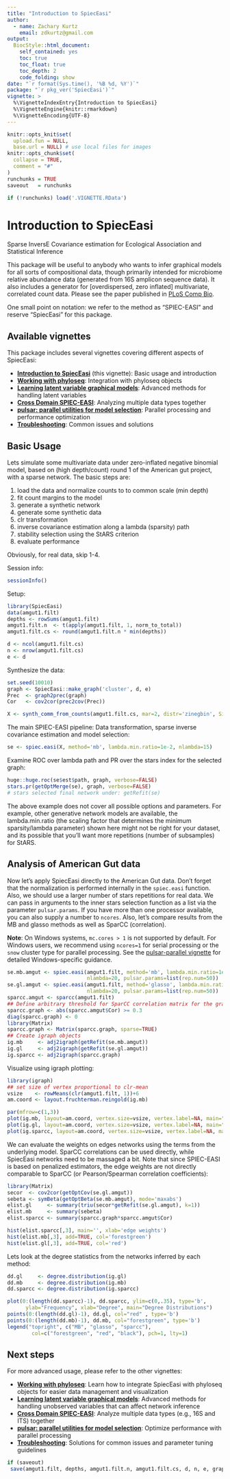 ```yaml
---
title: "Introduction to SpiecEasi"
author: 
  - name: Zachary Kurtz
    email: zdkurtz@gmail.com
output: 
  BiocStyle::html_document:
    self_contained: yes
    toc: true
    toc_float: true
    toc_depth: 2
    code_folding: show
date: "`r format(Sys.time(), '%B %d, %Y')`"
package: "`r pkg_ver('SpiecEasi')`"
vignette: >
  %\VignetteIndexEntry{Introduction to SpiecEasi}
  %\VignetteEngine{knitr::rmarkdown}
  %\VignetteEncoding{UTF-8}  
---
```


```r
knitr::opts_knit$set(
  upload.fun = NULL,
  base.url = NULL) # use local files for images
knitr::opts_chunk$set(
  collapse = TRUE,
  comment = "#"
)
runchunks = TRUE
saveout   = runchunks

if (!runchunks) load('.VIGNETTE.RData')
```

# Introduction to SpiecEasi

Sparse InversE Covariance estimation for Ecological Association and Statistical Inference

This package will be useful to anybody who wants to infer graphical models for all sorts of compositional data, though primarily intended for microbiome relative abundance data (generated from 16S amplicon sequence data). It also includes a generator for [overdispersed, zero inflated] multivariate, correlated count data. Please see the paper published in [PLoS Comp Bio](http://journals.plos.org/ploscompbiol/article?id=10.1371/journal.pcbi.1004226).

One small point on notation: we refer to the method as "SPIEC-EASI" and reserve "SpiecEasi" for this package.

## Available vignettes

This package includes several vignettes covering different aspects of SpiecEasi:

- **[Introduction to SpiecEasi](SpiecEasi.html)** (this vignette): Basic usage and introduction
- **[Working with phyloseq](phyloseq-integration.html)**: Integration with phyloseq objects
- **[Learning latent variable graphical models](latent-variable-models.html)**: Advanced methods for handling latent variables
- **[Cross Domain SPIEC-EASI](cross-domain-interactions.html)**: Analyzing multiple data types together
- **[pulsar: parallel utilities for model selection](pulsar-parallel.html)**: Parallel processing and performance optimization
- **[Troubleshooting](troubleshooting.html)**: Common issues and solutions

## Basic Usage

Lets simulate some multivariate data under zero-inflated negative binomial model, based on (high depth/count) round 1 of the American gut project, with a sparse network. The basic steps are:

1. load the data and normalize counts to to common scale (min depth)
2. fit count margins to the model
3. generate a synthetic network
4. generate some synthetic data
5. clr transformation
6. inverse covariance estimation along a lambda (sparsity) path
7. stability selection using the StARS criterion
8. evaluate performance

Obviously, for real data, skip 1-4.

Session info:
```r
sessionInfo()
```

Setup:
```r
library(SpiecEasi)
data(amgut1.filt)
depths <- rowSums(amgut1.filt)
amgut1.filt.n  <- t(apply(amgut1.filt, 1, norm_to_total))
amgut1.filt.cs <- round(amgut1.filt.n * min(depths))

d <- ncol(amgut1.filt.cs)
n <- nrow(amgut1.filt.cs)
e <- d
```

Synthesize the data:
```r
set.seed(10010)
graph <- SpiecEasi::make_graph('cluster', d, e)
Prec  <- graph2prec(graph)
Cor   <- cov2cor(prec2cov(Prec))

X <- synth_comm_from_counts(amgut1.filt.cs, mar=2, distr='zinegbin', Sigma=Cor, n=n)
```

The main SPIEC-EASI pipeline: Data transformation, sparse inverse covariance estimation and model selection:
```r
se <- spiec.easi(X, method='mb', lambda.min.ratio=1e-2, nlambda=15)
```

Examine ROC over lambda path and PR over the stars index for the selected graph:
```r
huge::huge.roc(se$est$path, graph, verbose=FALSE)
stars.pr(getOptMerge(se), graph, verbose=FALSE)
# stars selected final network under: getRefit(se)
```

The above example does not cover all possible options and parameters. For example, other generative network models are available, the lambda.min.ratio (the scaling factor that determines the minimum sparsity/lambda parameter) shown here might not be right for your dataset, and its possible that you'll want more repetitions (number of subsamples) for StARS.

## Analysis of American Gut data

Now let's apply SpiecEasi directly to the American Gut data. Don't forget that the normalization is performed internally in the `spiec.easi` function. Also, we should use a larger number of stars repetitions for real data. We can pass in arguments to the inner stars selection function as a list via the parameter `pulsar.params`. If you have more than one processor available, you can also supply a number to `ncores`. Also, let's compare results from the MB and glasso methods as well as SparCC (correlation).

**Note**: On Windows systems, `mc.cores > 1` is not supported by default. For Windows users, we recommend using `ncores=1` for serial processing or the `snow` cluster type for parallel processing. See the [pulsar-parallel vignette](pulsar-parallel.html) for detailed Windows-specific guidance.

```r
se.mb.amgut <- spiec.easi(amgut1.filt, method='mb', lambda.min.ratio=1e-2,
                          nlambda=20, pulsar.params=list(rep.num=50))
se.gl.amgut <- spiec.easi(amgut1.filt, method='glasso', lambda.min.ratio=1e-2,
                          nlambda=20, pulsar.params=list(rep.num=50))
sparcc.amgut <- sparcc(amgut1.filt)
## Define arbitrary threshold for SparCC correlation matrix for the graph
sparcc.graph <- abs(sparcc.amgut$Cor) >= 0.3
diag(sparcc.graph) <- 0
library(Matrix)
sparcc.graph <- Matrix(sparcc.graph, sparse=TRUE)
## Create igraph objects
ig.mb     <- adj2igraph(getRefit(se.mb.amgut))
ig.gl     <- adj2igraph(getRefit(se.gl.amgut))
ig.sparcc <- adj2igraph(sparcc.graph)
```

Visualize using igraph plotting:
```r
library(igraph)
## set size of vertex proportional to clr-mean
vsize    <- rowMeans(clr(amgut1.filt, 1))+6
am.coord <- layout.fruchterman.reingold(ig.mb)

par(mfrow=c(1,3))
plot(ig.mb, layout=am.coord, vertex.size=vsize, vertex.label=NA, main="MB")
plot(ig.gl, layout=am.coord, vertex.size=vsize, vertex.label=NA, main="glasso")
plot(ig.sparcc, layout=am.coord, vertex.size=vsize, vertex.label=NA, main="sparcc")
```

We can evaluate the weights on edges networks using the terms from the underlying model. SparCC correlations can be used directly, while SpiecEasi networks need to be massaged a bit. Note that since SPIEC-EASI is based on penalized estimators, the edge weights are not directly comparable to SparCC (or Pearson/Spearman correlation coefficients):

```r
library(Matrix)
secor  <- cov2cor(getOptCov(se.gl.amgut))
sebeta <- symBeta(getOptBeta(se.mb.amgut), mode='maxabs')
elist.gl     <- summary(triu(secor*getRefit(se.gl.amgut), k=1))
elist.mb     <- summary(sebeta)
elist.sparcc <- summary(sparcc.graph*sparcc.amgut$Cor)

hist(elist.sparcc[,3], main='', xlab='edge weights')
hist(elist.mb[,3], add=TRUE, col='forestgreen')
hist(elist.gl[,3], add=TRUE, col='red')
```

Lets look at the degree statistics from the networks inferred by each method:

```r
dd.gl     <- degree.distribution(ig.gl)
dd.mb     <- degree.distribution(ig.mb)
dd.sparcc <- degree.distribution(ig.sparcc)

plot(0:(length(dd.sparcc)-1), dd.sparcc, ylim=c(0,.35), type='b',
      ylab="Frequency", xlab="Degree", main="Degree Distributions")
points(0:(length(dd.gl)-1), dd.gl, col="red" , type='b')
points(0:(length(dd.mb)-1), dd.mb, col="forestgreen", type='b')
legend("topright", c("MB", "glasso", "sparcc"),
        col=c("forestgreen", "red", "black"), pch=1, lty=1)
```

## Next steps

For more advanced usage, please refer to the other vignettes:

- **[Working with phyloseq](phyloseq-integration.html)**: Learn how to integrate SpiecEasi with phyloseq objects for easier data management and visualization
- **[Learning latent variable graphical models](latent-variable-models.html)**: Advanced methods for handling unobserved variables that can affect network inference
- **[Cross Domain SPIEC-EASI](cross-domain-interactions.html)**: Analyze multiple data types (e.g., 16S and ITS) together
- **[pulsar: parallel utilities for model selection](pulsar-parallel.html)**: Optimize performance with parallel processing
- **[Troubleshooting](troubleshooting.html)**: Solutions for common issues and parameter tuning guidelines

```r
if (saveout)
 save(amgut1.filt, depths, amgut1.filt.n, amgut1.filt.cs, d, n, e, graph, Prec, Cor, se, se.mb.amgut, se.gl.amgut, sparcc.amgut, sparcc.graph, ig.mb, ig.gl, ig.sparcc, file=".VIGNETTE.RData")
```

